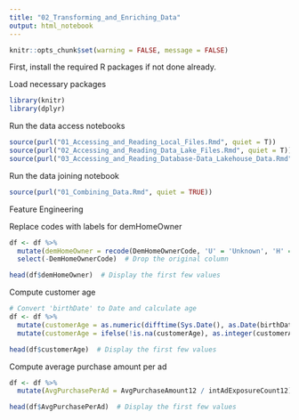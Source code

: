 ---
title: "02_Transforming_and_Enriching_Data"
output: html_notebook
---

```{r setup, include = FALSE} 
knitr::opts_chunk$set(warning = FALSE, message = FALSE) 
```

First, install the required R packages if not done already. 

Load necessary packages
```{r}
library(knitr)
library(dplyr)
```

Run the data access notebooks
```{r}
source(purl("01_Accessing_and_Reading_Local_Files.Rmd", quiet = T))
source(purl("02_Accessing_and_Reading_Data_Lake_Files.Rmd", quiet = T))
source(purl("03_Accessing_and_Reading_Database-Data_Lakehouse_Data.Rmd", quiet = T))
```

Run the data joining notebook
```{r}
source(purl("01_Combining_Data.Rmd", quiet = TRUE))
```

Feature Engineering

Replace codes with labels for demHomeOwner
```{r}
df <- df %>%
  mutate(demHomeOwner = recode(DemHomeOwnerCode, 'U' = 'Unknown', 'H' = 'HomeOwner')) %>%
  select(-DemHomeOwnerCode)  # Drop the original column

head(df$demHomeOwner)  # Display the first few values

```

Compute customer age
```{r}
# Convert 'birthDate' to Date and calculate age
df <- df %>%
  mutate(customerAge = as.numeric(difftime(Sys.Date(), as.Date(birthDate), units = "days")) / 365.25) %>%
  mutate(customerAge = ifelse(!is.na(customerAge), as.integer(customerAge), NA))  # Replace NAs with NA

head(df$customerAge)  # Display the first few values
```
Compute average purchase amount per ad

```{r}
df <- df %>%
  mutate(AvgPurchasePerAd = AvgPurchaseAmount12 / intAdExposureCount12)

head(df$AvgPurchasePerAd)  # Display the first few values
```
